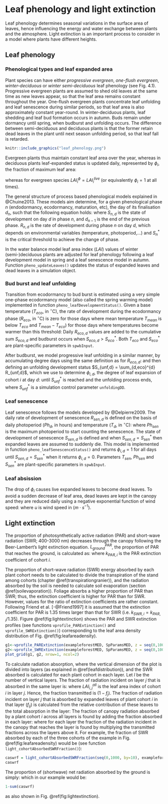 # Leaf phenology and light extinction {#leafphenologylight}

Leaf phenology determines seasonal variations in the surface area of leaves, hence influencing the energy and water exchange between plants and the atmosphere. Light extinction is an important process to consider in a model where plants have different heights.  

## Leaf phenology  {#leafphenology}

### Phenological types and leaf expanded area

Plant species can have either *progressive evergreen*, *one-flush evergreen*, *winter-deciduous* or *winter semi-deciduous* leaf phenology (see Fig. 4.1). Progressive evergreen plants are assumed to shed old leaves at the same time as new leaves appear, so that the leaf area remains constant throughout the year. One-flush evergreen plants concentrate leaf unfolding and leaf senescence during similar periods, so that leaf area is also approximately constant year-round. In winter-deciduous plants, leaf shedding and leaf bud formation occurs in autumn. Buds remain under dormancy until spring, when budburst and unfolding occurs. The difference between semi-deciduous and deciduous plants is that the former retain dead leaves in the plant until next season unfolding period, so that leaf fall is retarded.

```r
knitr::include_graphics("leaf_phenology.png")
```

Evergreen plants thus maintain constant leaf area over the year, whereas in deciduous plants leaf-expanded status is updated daily, represented by $\phi_i$, the fraction of maximum leaf area:

\begin{equation}
LAI_{i}^{\phi}=LAI^{live}_i\,\cdot\phi_i
\end{equation}
whereas for evergreen species $LAI_{i}^{\phi}=LAI^{live}_i$ (or equivalently $\phi_i = 1$ at all times).

The general structure of process based phenological models explained in @Chuine2013. These models aim determine, for a given phenological phase $n$ (endodormancy, ecodormancy, maturation, etc), the day of its finalisation $d_n$, such that the following equation holds:
\begin{equation} 
S_{n,d} = \sum_{d_{n-1}}^{d_n} R_{n,d} = S_n^*
\end{equation}
where $S_{n,d}$ is the state of development on day $d$ in phase $n$, and $d_{n-1}$ is the end of the previous phase. $R_{n,d}$ is the rate of development during phase $n$ on day $d$, which depends on environmental variables (temperature, photoperiod,...) and $S_n^*$ is the critical threshold to achieve the change of phase. 

In the water balance model leaf area index ($LAI$) values of winter (semi-)deciduous plants are adjusted for leaf phenology following a leaf development model in spring and a leaf senescence model in autumn. Function `pheno_updateLeaves()` updates the status of expanded leaves and dead leaves in a simulation object.

### Bud burst and leaf unfolding {#leafphenobudburst}
Transition from ecodormancy to bud burst is estimated using a very simple one-phase ecodormancy model (also called the spring warming model) implemented in function `pheno_leafDevelopmentStatus()`. Given a base temperature ($T_{eco}$, in $^{\circ}\mathrm{C}$), the rate of development during the ecodormancy phase ($R_{eco}$, in $^{\circ} \mathrm{C}$) is zero for those days where mean temperature $T_{mean}$ is below $T_{eco}$ and  $T_{mean} - T_{eco})$ for those days where temperatures become warmer than this threshold:
\begin{eqnarray}
R_{eco,d}(T_d) &=& 0  \,\, &if& \,\, T_d \leq T_{eco} \\
              &=& T_d - T_{eco}  \,\, &if& \,\, T_d > T_{eco} \\
\end{eqnarray}
Daily $R_{eco,d}$ values are added to the cumulative sum $S_{eco,d}$ and budburst occurs when $S_{eco,d} > S_{eco}^*$. Both $T_{eco}$ and $S_{eco}^*$ are plant-specific parameters in `spwbInput`. 

After budburst, we model progressive leaf unfolding in a similar manner, by accumulating degree days using the same definition as for $R_{eco,d}$:
\begin{eqnarray}
R_{unf,d} &=& R_{eco,d} \\
\end{eqnarray}
and then defining an unfolding development status $S_{unf,d} = \sum_{d,eco}^{d} R_{unf,d}$, which we use to determine $\phi_{i,d}$, the degree of leaf expansion of cohort $i$ at day $d$:
\begin{equation}
\phi_{i,d} = S_{unf,d}/S_{unf}^*
\end{equation}
until $S_{unf}^*$ is reached and the unfolding process ends, where $S_{unf}^*$ is a simulation control parameter `unfoldingDD`.

### Leaf senescence {#leafphenosenescence}
Leaf senescence follows the models developed by @Delpierre2009. The daily rate of development of senescence $R_{sen,d}$ is defined on the basis of daily photoperiod ($Ph_{d}$, in hours) and temperature ($T_d$, in $^{\circ} \mathrm{C}$):
\begin{eqnarray}
R_{sen,d}(Ph_d, T_d) &=& 0  \,\, &if& \,\, T_d \geq T_{sen} \,\, or \,\, Ph_d>Ph_{sen} \\
              &=& (T_d - T_{sen})^2 \cdot (Ph_d/Ph_{sen})^2  \,\, &if& \,\, T_d < T_{sen} \,\,and \,\, Ph_d<Ph_{sen}\\
\end{eqnarray}
where $Ph_{sen}$ is the maximum photoperiod to start counting the senescence. The state of development of senescence $S_{sen,d}$ is defined
\begin{equation} 
S_{sen,d} = \sum R_{sen,d}
\end{equation}
and when $S_{sen,d} = S_{sen}^*$ then expanded leaves are assumed to suddenly die. This model is implemented in function `pheno_leafSenescenceStatus()` and returns $\phi_{i,d}=1$ for all days until $S_{sen,d} = S_{sen}^*$ when it returns $\phi_{i,d}=0$. Parameters $T_{sen}$, $Ph_{sen}$ and $S_{sen}^*$ are plant-specific parameters in `spwbInput`.  

### Leaf absission
The drop of $\phi_i$ causes live expanded leaves to become dead leaves. To avoid a sudden decrease of leaf area, dead leaves are kept in the canopy and they are reduced daily using a negative exponential function of wind speed:
\begin{equation}
LAI^{dead}_i=LAI^{dead}_i\,\cdot e^{- u/10}
\end{equation}
where $u$ is wind speed in ($m \cdot s^{-1}$).



## Light extinction {#basiclightextinction}
The proportion of photosynthetically active radiation (PAR) and short-wave radiation (SWR; 400-3000 nm) decreases through the canopy following the Beer-Lambert’s light extinction equation. 
$L^{PAR}_{ground}$, the proportion of PAR that reaches the ground, is calculated as:
\begin{equation}
L^{PAR}_{ground}=e^{-\sum_{i=1}^{c}{k_{PAR,i} \cdot LAI_{i}^{all}}}
\end{equation}
where $k_{PAR,i}$ is the PAR extinction coefficient of cohort $i$. 

The proportion of short-wave radiation (SWR) energy absorbed by each plant cohort needs to be calculated to divide the transpiration of the stand among cohorts (chapter \@ref(transpirationgranier)), and the radiation absorbed by the soil is needed to calculate soil evaporation (section \@ref(soilevaporation)). Foliage absorbs a higher proportion of PAR than SWR; thus, the extinction coefficient is higher for PAR than for SWR. However, values for the ratio of extinction coefficients are rather constant. Following Friend et al. [-@Friend1997] it is assumed that the extinction coefficient for PAR is 1.35 times larger than that for SWR (i.e.
$k_{SWR,i} = k_{PAR,i}/1.35$). Figure \@ref(fig:lightextinction) shows the PAR and SWR extinction profiles (see functions `vprofile_PARExtinction()` and `vprofile_SWRExtinction()`) corresponding to the leaf area density distribution of Fig. \@ref(fig:leafareadensity). 

```r
g1<-vprofile_PARExtinction(exampleforestMED, SpParamsMED, z = seq(0,1000, by=1))
g2<-vprofile_SWRExtinction(exampleforestMED, SpParamsMED, z = seq(0,1000, by=1))
plot_grid(g1, g2, nrow=1, ncol=2)
```

To calculate radiation absorption, where the vertical dimension of the plot is divided into layers (as explained in \@ref(leafdistribution)), and the SWR absorbed is calculated for each plant cohort in each layer. Let $l$ be the number of vertical layers. The fraction of radiation incident on layer $j$ that is absorbed in the same layer is:
\begin{equation}
f_j=1 - e^{-\sum_{i=1}^{c}{k_{SWR,i} \cdot LAI_{i,j}^{all}}}
\end{equation}
where $LAI_{i,j}^{all}$ is the leaf area index of cohort $i$ in layer $j$. Hence, the fraction transmitted is $(1-f_j)$. The fraction of radiation incident on layer $j$ that is absorbed by expanded leaves of plant cohort $i$ in that layer ($f_{ij}$) is calculated from the relative
contribution of these leaves to the total absorption in the layer:
\begin{equation}
f_{ij} = f_j \cdot \frac{k_{SWR,i}\cdot LAI_{i,j}^{\phi}}{\sum_{h=1}^{c}{k_{SWR,h} \cdot LAI_{h,j}^{all}}}
\end{equation}
The fraction of canopy radiation absorbed by a plant cohort $i$ across all layers is found by adding the fraction absorbed in each layer:
\begin{equation}
f_i = \sum_{j=1}^{l}{f_{ij}\cdot \prod_{h>j}^{l}{(1-f_h)}}
\end{equation}
where for each layer the fraction of the radiation incident in the canopy that
reaches the layer is found by multiplying the transmitted fractions across the
layers above it. For example, the fraction of SWR absorbed by each of the three cohorts of the example in Fig. \@ref(fig:leafareadensity) would be (see function `light_cohortAbsorbedSWRFraction()`):
```r
caswrf = light_cohortAbsorbedSWRFraction(seq(0,1000, by=10), exampleforestMED, SpParamsMED)
caswrf
```

The proportion of (shortwave) net radiation absorbed by the
ground is simply:
\begin{equation}
L^{SWR}_{ground} = 1 - \sum_{j}^{l}{f_j}
\end{equation}
which in our example would be:
```r
1-sum(caswrf)
```
as also shown in Fig. \@ref(fig:lightextinction).